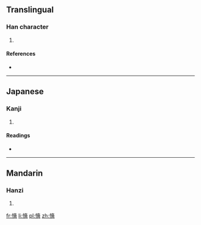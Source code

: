 ==Translingual==

===Han character===
{{Han char|rn=61|rad=心|as=13|sn=16|four=|canj=心土人田 (PGOW)}}

# {{defn|Han|sort=心13}}

====References====
* {{Han ref|kx=0406.040|dkj=11337|hdz=42360.070|uh=61CE|ud=25038}}

----

==Japanese==

===Kanji===
{{ja-kanji|grade=|rs=心13}}

# {{defn|lang=ja|sort=心13}}

====Readings====
* {{ja-readings|on=[[しょく]] (shoku), [[しき]] (shiki)|kun=[[うらむ]] (uramu), [[かなしむ]] (kanashimu)}}

----

==Mandarin==

===Hanzi===
{{cmn-hanzi|pin=[[sè]] ([[se4]])|wg=se<sup>4</sup>}}

# {{defn|lang=cmn|sort=心13}}

[[fr:懎]]
[[li:懎]]
[[pl:懎]]
[[zh:懎]]